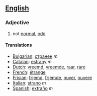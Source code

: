 ==[[English]]==

===Adjective===
#not [[normal]], [[odd]]

====Translations====
*[[Bulgarian]]: [[странен]] ''m''
*[[Catalan]]: [[estrany]] ''m''
*[[Dutch]]: [[vreemd]], [[vreemde]], [[raar]], [[rare]]
*[[French]]: [[étrange]]
*[[Frisian]]: [[frjemd]], [[frjemde]], [[nuver]], [[nuvere]]
*[[Italian]]: [[strano]] ''m''
*[[Spanish]]: [[extraño]] ''m''